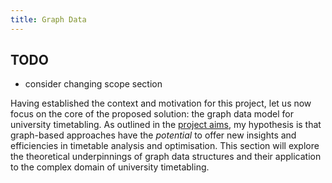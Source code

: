 ```yaml
---
title: Graph Data
---
```


:::{.callout-warning}
## TODO
* consider changing scope section
:::


Having established the context and motivation for this project, let us now focus on the core of the proposed solution: the graph data model for university timetabling. As outlined in the [project aims](01-04-project.qmd), my hypothesis is that graph-based approaches have the *potential* to offer new insights and efficiencies in timetable analysis and optimisation. This section will explore the theoretical underpinnings of graph data structures and their application to the complex domain of university timetabling.


